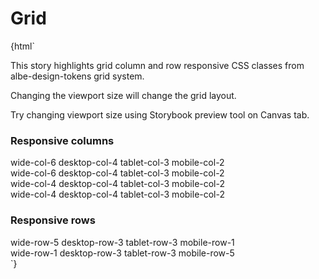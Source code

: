 
<Meta title="Grid" />

# Grid

<Canvas>
  <Story name="Grid System">
    {html`
      <div class="grid-story">
        <p>
          This story highlights grid column and row responsive CSS classes from albe-design-tokens grid system.
        </p>
        <p>
          Changing the viewport size will change the grid layout.
        </p>
        <p>
          Try changing viewport size using Storybook preview tool on Canvas tab.
        </p>
        <div class="container">
          <h3>Responsive columns</h3>
          <div class="grid">
            <div class="wide-col-6 desktop-col-4 tablet-col-3 mobile-col-2">wide-col-6 desktop-col-4 tablet-col-3 mobile-col-2</div>
            <div class="wide-col-6 desktop-col-4 tablet-col-3 mobile-col-2">wide-col-6 desktop-col-4 tablet-col-3 mobile-col-2</div>
            <div class="wide-col-4 desktop-col-4 tablet-col-3 mobile-col-2">wide-col-4 desktop-col-4 tablet-col-3 mobile-col-2</div>
            <div class="wide-col-4 desktop-col-4 tablet-col-3 mobile-col-2">wide-col-4 desktop-col-4 tablet-col-3 mobile-col-2</div>
            <div class="ghost-grid grid">
                <div></div>
                <div></div>
                <div></div>
                <div></div>
                <div></div>
                <div></div>
                <div></div>
                <div></div>
                <div></div>
                <div></div>
                <div></div>
                <div></div>
            </div>
          </div>
        </div>
        <div class="container">
          <h3>Responsive rows</h3>
            <div class="grid grid-rows-6">
              <div class="col-full wide-row-5 desktop-row-3 tablet-row-3 mobile-row-1">wide-row-5 desktop-row-3 tablet-row-3 mobile-row-1</div>
              <div class="col-full wide-row-1 desktop-row-3 tablet-row-3 mobile-row-5">wide-row-1 desktop-row-3 tablet-row-3 mobile-row-5</div>
                <div class="ghost-grid grid-rows-6 ghost-row grid">
                    <div class="col-full row-1"></div>
                    <div class="col-full row-1"></div>
                    <div class="col-full row-1"></div>
                    <div class="col-full row-1"></div>
                    <div class="col-full row-1"></div>
                    <div class="col-full row-1"></div>
                </div>
            </div>
          </div>
        </div>
      </div>
    `}
  </Story>
</Canvas>
